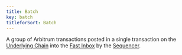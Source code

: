 ```yaml
---
title: Batch
key: batch
titleforSort: Batch
---
```


A group of Arbitrum transactions posted in a single transaction on the [Underlying Chain](/intro/glossary#underlying-chain) into the [Fast Inbox](/intro/glossary#fast-inbox) by the [Sequencer](/intro/glossary#sequencer).
